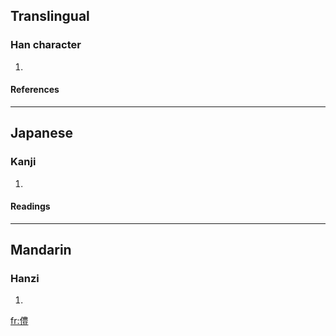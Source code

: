 ==Translingual==
===Han character===
{{Han char|rn=9|rad=人|as=13|sn=15|four=|canj=人廿田廿 (OTWT)}}
# {{defn|Han}}
====References====
{{Han ref|kx=0118.160|dkj=01168|hdz=10225.030|uh=50FC|ud=20732}}
----
==Japanese==
===Kanji===
{{ja-kanji|grade=|rs=人13}}
# {{defn|Japanese}}
====Readings====
{{ja-readings|on=[[ほう]] (hō)|kun=}}
----
==Mandarin==
===Hanzi===
{{cmn-hanzi|pin=[[fēng]] (feng1)|wg=feng<sup>1</sup>}}
# {{defn|Mandarin}}

[[fr:僼]]
